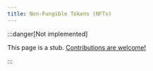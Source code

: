 ```yaml
---
title: Non-Fungible Tokens (NFTs)
---
```


:::danger[Not implemented]

  This page is a stub. [Contributions are welcome!](https://github.com/tact-lang/tact/issues)

:::
